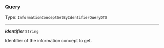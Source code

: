 


### Query

Type: `InformationConceptGetByIdentifierQueryDTO`

---

***identifier*** `String`

Identifier of the information concept to get.


